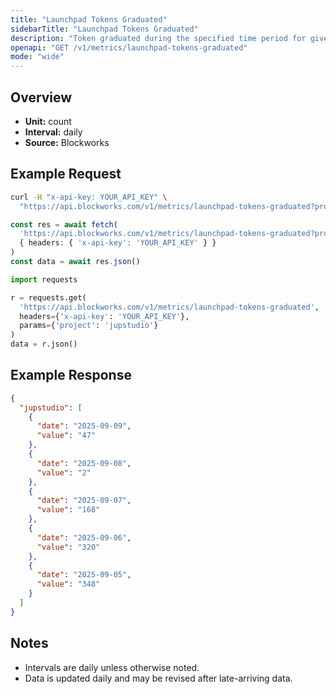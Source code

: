 ```yaml
---
title: "Launchpad Tokens Graduated"
sidebarTitle: "Launchpad Tokens Graduated"
description: "Token graduated during the specified time period for given launchpad."
openapi: "GET /v1/metrics/launchpad-tokens-graduated"
mode: "wide"
---
```


## Overview

- **Unit:** count
- **Interval:** daily
- **Source:** Blockworks

## Example Request

<CodeGroup>

```bash cURL
curl -H "x-api-key: YOUR_API_KEY" \
  "https://api.blockworks.com/v1/metrics/launchpad-tokens-graduated?project=jupstudio"
```

```typescript TypeScript
const res = await fetch(
  'https://api.blockworks.com/v1/metrics/launchpad-tokens-graduated?project=jupstudio',
  { headers: { 'x-api-key': 'YOUR_API_KEY' } }
)
const data = await res.json()
```

```python Python
import requests

r = requests.get(
  'https://api.blockworks.com/v1/metrics/launchpad-tokens-graduated',
  headers={'x-api-key': 'YOUR_API_KEY'},
  params={'project': 'jupstudio'}
)
data = r.json()
```

</CodeGroup>

## Example Response

```json
{
  "jupstudio": [
    {
      "date": "2025-09-09",
      "value": "47"
    },
    {
      "date": "2025-09-08",
      "value": "2"
    },
    {
      "date": "2025-09-07",
      "value": "168"
    },
    {
      "date": "2025-09-06",
      "value": "320"
    },
    {
      "date": "2025-09-05",
      "value": "348"
    }
  ]
}
```

## Notes
- Intervals are daily unless otherwise noted.
- Data is updated daily and may be revised after late-arriving data.